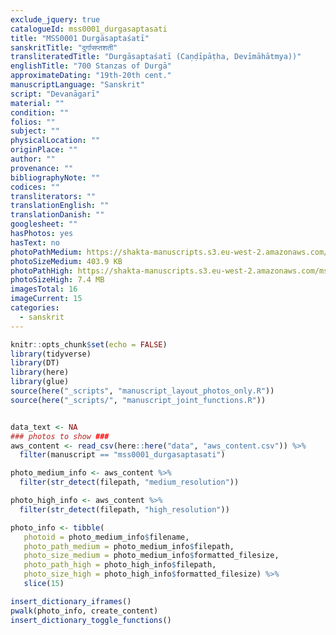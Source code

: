 ```yaml
---
exclude_jquery: true
catalogueId: mss0001_durgasaptasati
title: "MSS0001 Durgāsaptaśatī"
sanskritTitle: "दुर्गासप्तशती"
transliteratedTitle: "Durgāsaptaśatī (Caṇḍīpāṭha, Devīmāhātmya))"
englishTitle: "700 Stanzas of Durgā"
approximateDating: "19th-20th cent."
manuscriptLanguage: "Sanskrit"
script: "Devanāgarī"
material: ""
condition: ""
folios: ""
subject: ""
physicalLocation: ""
originPlace: ""
author: ""
provenance: ""
bibliographyNote: ""
codices: ""
transliterators: ""
translationEnglish: ""
translationDanish: ""
googlesheet: ""
hasPhotos: yes
hasText: no
photoPathMedium: https://shakta-manuscripts.s3.eu-west-2.amazonaws.com/mss0001_durgasaptasati/medium_resolution/_DSC1713.jpeg
photoSizeMedium: 403.9 KB
photoPathHigh: https://shakta-manuscripts.s3.eu-west-2.amazonaws.com/mss0001_durgasaptasati/high_resolution/_DSC1713.jpeg
photoSizeHigh: 7.4 MB
imagesTotal: 16
imageCurrent: 15
categories:
  - sanskrit
---
```

<script src="https://ajax.googleapis.com/ajax/libs/jquery/3.5.1/jquery.min.js"></script>

```r
knitr::opts_chunk$set(echo = FALSE)
library(tidyverse)
library(DT)
library(here)
library(glue)
source(here("_scripts", "manuscript_layout_photos_only.R"))
source(here("_scripts/", "manuscript_joint_functions.R"))


data_text <- NA
### photos to show ###
aws_content <- read_csv(here::here("data", "aws_content.csv")) %>% 
  filter(manuscript == "mss0001_durgasaptasati")

photo_medium_info <- aws_content %>% 
  filter(str_detect(filepath, "medium_resolution"))

photo_high_info <- aws_content %>% 
  filter(str_detect(filepath, "high_resolution"))

photo_info <- tibble(
   photoid = photo_medium_info$filename,
   photo_path_medium = photo_medium_info$filepath,
   photo_size_medium = photo_medium_info$formatted_filesize,
   photo_path_high = photo_high_info$filepath,
   photo_size_high = photo_high_info$formatted_filesize) %>%
   slice(15)


```


```r
insert_dictionary_iframes()
pwalk(photo_info, create_content)
insert_dictionary_toggle_functions()
```
